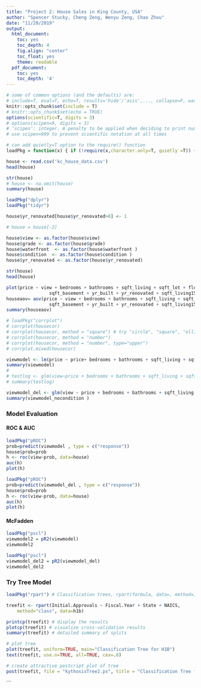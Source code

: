 ---
title: "Project 2: House Sales in King County, USA"
author: "Spencer Stucky, Cheng Zeng, Wenyu Zeng, Chao Zhou"
date: "11/20/2019"
output:
  html_document:
    toc: yes
    toc_depth: 4
    fig.align: "center"
    toc_float: yes
    theme: readable
  pdf_document:
    toc: yes
    toc_depth: '4'
---

```{r setup, include=FALSE}
# some of common options (and the defaults) are: 
# include=T, eval=T, echo=T, results='hide'/'asis',..., collapse=F, warning=T, message=T, error=T, cache=T, fig.width=6, fig.height=4, fig.dim=c(6,4) #inches, fig.align='left'/'center','right', 
knitr::opts_chunk$set(include = T)
# knitr::opts_chunk$set(echo = TRUE)
options(scientific=T, digits = 3) 
# options(scipen=9, digits = 3) 
# ‘scipen’: integer. A penalty to be applied when deciding to print numeric values in fixed or exponential notation.  Positive values bias towards fixed and negative towards scientific notation: fixed notation will be preferred unless it is more than ‘scipen’ digits wider.
# use scipen=999 to prevent scientific notation at all times
```

```{r basicfcn, include=F}
# can add quietly=T option to the require() function
loadPkg = function(x) { if (!require(x,character.only=T, quietly =T)) { install.packages(x,dep=T,repos="http://cran.us.r-project.org"); if(!require(x,character.only=T)) stop("Package not found") } }
```

```{r, echo=F}
house <- read.csv('kc_house_data.csv')
head(house)

str(house)
# house <- na.omit(house) 
summary(house)

```


```{r, include=F}
loadPkg("dplyr")
loadPkg("tidyr")
```

```{r}
house$yr_renovated[house$yr_renovated>0] <- 1
```


```{r, echo=F}
# house = house[-2]

house$view <- as.factor(house$view)
house$grade <- as.factor(house$grade)
house$waterfront  <- as.factor(house$waterfront )
house$condition  <- as.factor(house$condition )
house$yr_renovated <- as.factor(house$yr_renovated)

str(house)
head(house)
```


```{r corr, echo=FALSE}
plot(price ~ view + bedrooms + bathrooms + sqft_living + sqft_lot + floors + waterfront + condition + grade + sqft_above + 
                sqft_basement + yr_built + yr_renovated + sqft_living15 + sqft_lot15+ lat + long, data=house)
houseaov= aov(price ~ view + bedrooms + bathrooms + sqft_living + sqft_lot + floors + waterfront + condition + grade + sqft_above + 
                sqft_basement + yr_built + yr_renovated + sqft_living15 + sqft_lot15+ lat + long, data=house)
summary(houseaov)
```


```{r}
# loadPkg("corrplot")
# corrplot(housecor)
# corrplot(housecor, method = "square") # try "circle", "square", "ellipse", "number", "shade", "color", "pie"
# corrplot(housecor, method = "number")
# corrplot(housecor, method = "number", type="upper")
# corrplot.mixed(housecor)
```



```{r, echo=F}
viewmodel <- lm(price ~ price+ bedrooms + bathrooms + sqft_living + sqft_lot + floors + waterfront + condition + grade + sqft_above + sqft_basement + yr_built + yr_renovated + sqft_living15 + sqft_lot15+ lat + long, data = house, family = "binomial")
summary(viewmodel)
# 
# testlog <- glm(view~price + bedrooms + bathrooms + sqft_living + sqft_lot + floors +waterfront + condition + grade + sqft_above + sqft_basement + yr_built + yr_renovated + sqft_living15 + sqft_lot15, data = house, family = "binomial")
# summary(testlog)

```

```{r, echo=F}
viewmodel_del <- glm(view ~ price + bedrooms + bathrooms + sqft_living + sqft_lot + sqft_above  + yr_built + sqft_living15 + lat + long, data = house, family = "binomial")
summary(viewmodel_nocondition )
```



### Model Evaluation

#### ROC & AUC
```{r roc_auc1, echo=F}
loadPkg("pROC") 
prob=predict(viewmodel , type = c("response"))
house$prob=prob
h <- roc(view~prob, data=house)
auc(h)
plot(h)

```

```{r roc_auc2, echo=F}

loadPkg("pROC") 
prob=predict(viewmodel_del , type = c("response"))
house$prob=prob
h <- roc(view~prob, data=house)
auc(h)
plot(h)

```

#### McFadden

```{r McFadden1, echo=FALSE}
loadPkg("pscl")
viewmodel2 = pR2(viewmodel)
viewmodel2
```

```{r McFadden2, echo=FALSE}
loadPkg("pscl")
viewmodel_del2 = pR2(viewmodel_del)
viewmodel_del2
```


### Try Tree Model
```{r}
loadPkg("rpart") # Classification trees, rpart(formula, data=, method=,control=) 
```

```{r, echo = T, fig.dim=c(6,4)}
treefit <- rpart(Initial.Approvals ~ Fiscal.Year + State + NAICS,
  	method="class", data=h1b)

printcp(treefit) # display the results 
plotcp(treefit) # visualize cross-validation results 
summary(treefit) # detailed summary of splits

# plot tree 
plot(treefit, uniform=TRUE, main="Classification Tree for H1B")
text(treefit, use.n=TRUE, all=TRUE, cex=.8)

```


```{r}
# create attractive postcript plot of tree 
post(treefit, file = "kythosisTree2.ps", title = "Classification Tree for H1B")
```
```
